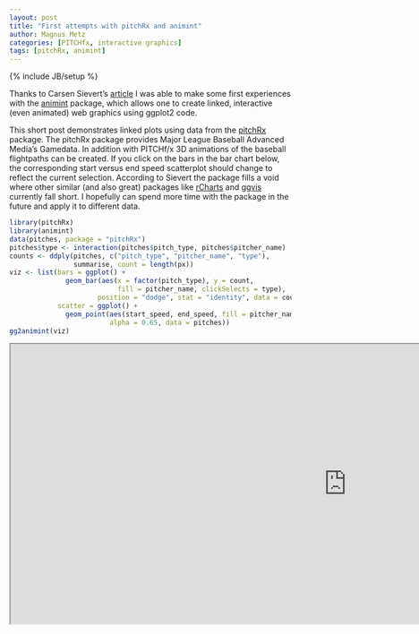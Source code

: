```yaml
---
layout: post
title: "First attempts with pitchRx and animint"
author: Magnus Metz
categories: [PITCHfx, interactive graphics]
tags: [pitchRx, animint]
---
```

{% include JB/setup %}


Thanks to Carsen Sievert's
[article](http://cpsievert.github.io/2014/03/fun-with-pitchrx-and-animint/) I was able to make some
first experiences with the [animint](https://github.com/tdhock/animint) package, which allows one
to create linked, interactive (even animated) web graphics using ggplot2 code.

This short post demonstrates linked plots using data from the
[pitchRx](http://cran.r-project.org/web/packages/pitchRx/) package. The pitchRx package provides
Major League Baseball Advanced Media's Gamedata. In addition with PITCHf/x 3D animations of the
baseball flightpaths can be created. If you click on the bars in the bar chart below, the
corresponding start versus end speed scatterplot should change to reflect the current selection.
According to Sievert the package fills a void where other similar (and also great) packages like
[rCharts](http://rcharts.io/) and [ggvis](http://ggvis.rstudio.com/) currently fall short. I
hopefully can spend more time with the package in the future and apply it to different data.

```r
library(pitchRx)
library(animint)
data(pitches, package = "pitchRx")
pitches$type <- interaction(pitches$pitch_type, pitches$pitcher_name)
counts <- ddply(pitches, c("pitch_type", "pitcher_name", "type"),
                summarise, count = length(px))
viz <- list(bars = ggplot() +
              geom_bar(aes(x = factor(pitch_type), y = count,
                           fill = pitcher_name, clickSelects = type),
                      position = "dodge", stat = "identity", data = counts),
            scatter = ggplot() +
              geom_point(aes(start_speed, end_speed, fill = pitcher_name, showSelected = type),
                         alpha = 0.65, data = pitches))
gg2animint(viz)
```
<iframe src="http://magnusmetz.github.io/pitchRx/animint/" width="1200" height="500"> </iframe>
